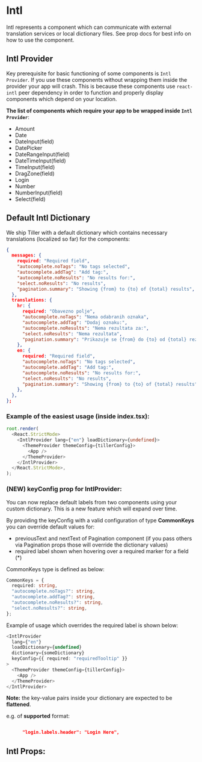 

# Intl

Intl represents a component which can communicate with external translation services or
local dictionary files. See prop docs for best info on how to use the component.

## Intl Provider

Key prerequisite for basic functioning of some components is `Intl Provider`.
If you use these components without wrapping them inside the provider your app will crash.
This is because these components use `react-intl` peer dependency in order to function and properly
display components which depend on your location.

**The list of components which require your app to be wrapped inside `Intl Provider`**:

- Amount
- Date
- DateInput(field)
- DatePicker
- DateRangeInput(field)
- DateTimeInput(field)
- TimeInput(field)
- DragZone(field)
- Login
- Number
- NumberInput(field)
- Select(field)

## Default Intl Dictionary

We ship Tiller with a default dictionary which contains necessary translations (localized so far) for the components:

```json
{
  messages: {
    required: "Required field",
    "autocomplete.noTags": "No tags selected",
    "autocomplete.addTag": "Add tag:",
    "autocomplete.noResults": "No results for:",
    "select.noResults": "No results",
    "pagination.summary": "Showing {from} to {to} of {total} results",
  },
  translations: {
    hr: {
      required: "Obavezno polje",
      "autocomplete.noTags": "Nema odabranih oznaka",
      "autocomplete.addTag": "Dodaj oznaku:",
      "autocomplete.noResults": "Nema rezultata za:",
      "select.noResults": "Nema rezultata",
      "pagination.summary": "Prikazuje se {from} do {to} od {total} rezultata",
    },
    en: {
      required: "Required field",
      "autocomplete.noTags": "No tags selected",
      "autocomplete.addTag": "Add tag:",
      "autocomplete.noResults": "No results for:",
      "select.noResults": "No results",
      "pagination.summary": "Showing {from} to {to} of {total} results",
    },
  },
};
```

### Example of the easiest usage (inside index.tsx):

```ts
root.render(
  <React.StrictMode>
    <IntlProvider lang={"en"} loadDictionary={undefined}>
      <ThemeProvider themeConfig={tillerConfig}>
        <App />
      </ThemeProvider>
    </IntlProvider>
  </React.StrictMode>,
);
```

### (NEW) keyConfig prop for IntlProvider:

You can now replace default labels from two components using your custom dictionary. This is a new feature which will expand
over time.

By providing the keyConfig with a valid configuration of type **CommonKeys** you can override default values for:

- previousText and nextText of Pagination component (if you pass others via Pagination props those will override the dictionary values)
- required label shown when hovering over a required marker for a field (\*)

CommonKeys type is defined as below:

```ts
CommonKeys = {
  required: string,
  "autocomplete.noTags?": string,
  "autocomplete.addTag?": string,
  "autocomplete.noResults?": string,
  "select.noResults?": string,
};
```

Example of usage which overrides the required label is shown below:

```ts
<IntlProvider
  lang={"en"}
  loadDictionary={undefined}
  dictionary={someDictionary}
  keyConfig={{ required: "requiredTooltip" }}
>
  <ThemeProvider themeConfig={tillerConfig}>
    <App />
  </ThemeProvider>
</IntlProvider>
```

**Note:** the key-value pairs inside your dictionary are expected to be **flattened**.

e.g. of **supported** format:

```json

      "login.labels.header": "Login Here",
```

<Stories includePrimary={true} />

## Intl Props:

<ArgsTable of={Intl} />
